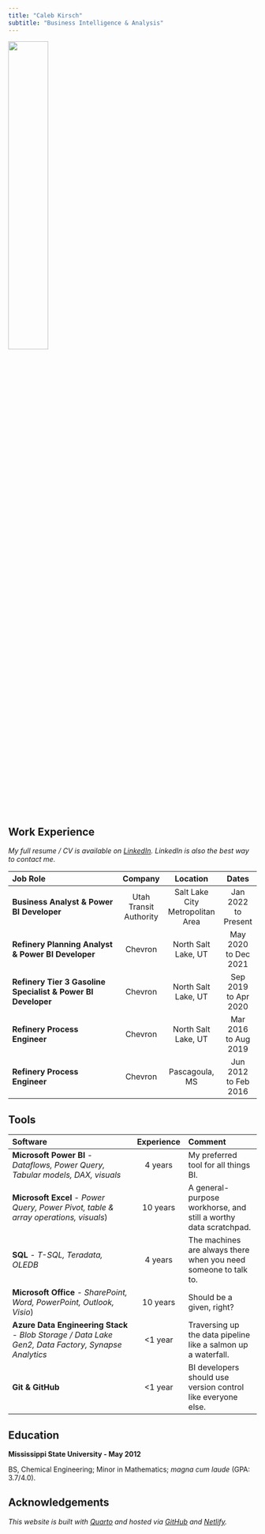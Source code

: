 ```yaml
---
title: "Caleb Kirsch"
subtitle: "Business Intelligence & Analysis"
---
```


![](assets/headshot.jpg){width="40%"}

## Work Experience
*My full resume / CV is available on [LinkedIn](https://www.linkedin.com/in/calebkirsch). LinkedIn is also the best way to contact me.*


|Job Role|Company|Location|Dates|
|:----------------|:-----:|:------:|:----:|
|**Business Analyst & Power BI Developer**|Utah Transit Authority|Salt Lake City Metropolitan Area|Jan 2022 to Present|
|**Refinery Planning Analyst & Power BI Developer**|Chevron|North Salt Lake, UT|May 2020 to Dec 2021|
|**Refinery Tier 3 Gasoline Specialist & Power BI Developer**|Chevron|North Salt Lake, UT|Sep 2019 to Apr 2020|
|**Refinery Process Engineer**|Chevron|North Salt Lake, UT|Mar 2016 to Aug 2019|
|**Refinery Process Engineer**|Chevron|Pascagoula, MS|Jun 2012 to Feb 2016|


## Tools
|Software|Experience|Comment|
|:----------------|:-----:|:---------|
|**Microsoft Power BI** - *Dataflows, Power Query, Tabular models, DAX, visuals*|4 years|My preferred tool for all things BI.|
|**Microsoft Excel** - *Power Query, Power Pivot, table & array operations, visuals*)|10 years|A general-purpose workhorse, and still a worthy data scratchpad.|
|**SQL** - *T-SQL, Teradata, OLEDB*|4 years|The machines are always there when you need someone to talk to.|
|**Microsoft Office** - *SharePoint, Word, PowerPoint, Outlook, Visio*)|10 years|Should be a given, right?|
|**Azure Data Engineering Stack** - *Blob Storage / Data Lake Gen2, Data Factory, Synapse Analytics*|<1 year|Traversing up the data pipeline like a salmon up a waterfall.|
|**Git & GitHub**|<1 year|BI developers should use version control like everyone else.|




## Education

**Mississippi State University - May 2012**

BS, Chemical Engineering; Minor in Mathematics; *magna cum laude* (GPA: 3.7/4.0).


## Acknowledgements

*This website is built with [Quarto](https://quarto.org/) and hosted via [GitHub](https://github.com/pomegranatebee/quartoportfolio) and  [Netlify](https://www.netlify.com/).*
